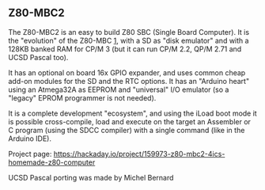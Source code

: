 == Z80-MBC2 ==

The Z80-MBC2 is an easy to build Z80 SBC (Single Board Computer). It is the "evolution" of the Z80-MBC [https://hackaday.io/project/19000-a-4-4ics-z80-homemade-computer-on-breadboard], with a SD as "disk emulator" and with a 128KB banked RAM for CP/M 3 (but it can run CP/M 2.2, QP/M 2.71 and UCSD Pascal too).

It has an optional on board 16x GPIO expander, and uses common cheap add-on modules for the SD and the RTC options. It has an "Arduino heart" using an Atmega32A as EEPROM and "universal" I/O emulator (so a "legacy" EPROM programmer is not needed).

It is a complete development "ecosystem", and using the iLoad boot mode it is possible cross-compile, load and execute on the target an Assembler or C program (using the SDCC compiler) with a single command (like in the Arduino IDE). 

Project page: https://hackaday.io/project/159973-z80-mbc2-4ics-homemade-z80-computer

UCSD Pascal porting was made by Michel Bernard
